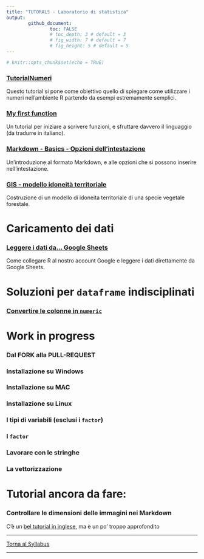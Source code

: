 ```yaml
---
title: "TUTORALS - Laboratorio di statistica"
output: 
        github_document:
                toc: FALSE
                # toc_depth: 3 # default = 3
                # fig_width: 7 # default = 7
                # fig_height: 5 # default = 5
---
```


```r
# knitr::opts_chunk$set(echo = TRUE)
```

### [TutorialNumeri](https://github.com/lucamoca22/TutorialNumeri)

Questo tutorial si pone come obiettivo quello di spiegare come utilizzare i numeri nell'ambiente R partendo da esempi estremamente semplici.

### [My first function](https://github.com/saveriofrancini/My_first_function)

Un tutorial per iniziare a scrivere funzioni, e sfruttare davvero il linguaggio (da tradurre in italiano).

### [Markdown - Basics - Opzioni dell'intestazione](https://github.com/CBUFLM/RCourse_assignments)

Un'introduzione al formato Markdown, e alle opzioni che si possono inserire nell'intestazione.

### [GIS - modello idoneità territoriale](https://github.com/GregorioFantoni/tutorial-modello-idoneita-territoriale)

Costruzione di un modello di idoneita territoriale di una specie vegetale forestale.


# Caricamento dei dati

### [Leggere i dati da... Google Sheets](google_sheets/)

Come collegare R al nostro account Google e leggere i dati direttamente da Google Sheets.

# Soluzioni per `dataframe` indisciplinati

### [Convertire le colonne in `numeric`](colonne_numeriche/)

# Work in progress

### Dal FORK alla PULL-REQUEST

### Installazione su Windows

### Installazione su MAC

### Installazione su Linux

### I tipi di variabili (esclusi i `factor`)

### I `factor`

### Lavorare con le stringhe

### La vettorizzazione

# Tutorial ancora da fare:

### Controllare le dimensioni delle immagini nei Markdown 

C'è un [bel tutorial in inglese](https://www.zevross.com/blog/2017/06/19/tips-and-tricks-for-working-with-images-and-figures-in-r-markdown-documents/), ma è un po' troppo approfondito


---

<div align="center">
[Torna al Syllabus](../README.md)
</div>
---

